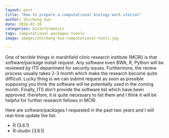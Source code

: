 ```yaml
---
layout: post
title: "How to prepare a computational biology work station"
author: Shicheng Guo
date: 2018-02-28
categories: bioinformatics
tags: computational packages toools
image: images/Shicheng-Guo-computational-tools.jpg

---
```

One of terrible things in marshfield clinic research institute (MCRI) is that software/package install request. Any software even BWA, R, Python will be reviewed by ITS department for security issues. Furthermore, the review process usually takes 2-3 month which make the research become quite difficult. Lucky thing is we can submit request as soon as possible supposing you think the software will be potentially used in the coming month. Finally, ITS don't provide the software list which have been approved. therefore, it is quite necessary to list them and I think it will be helpful for further research fellows in MCRI. 

Here are software/packages I requested in the past two years and I will real-time update the list: 

* R (3.6.1)
* R-studio (3.6.1)


